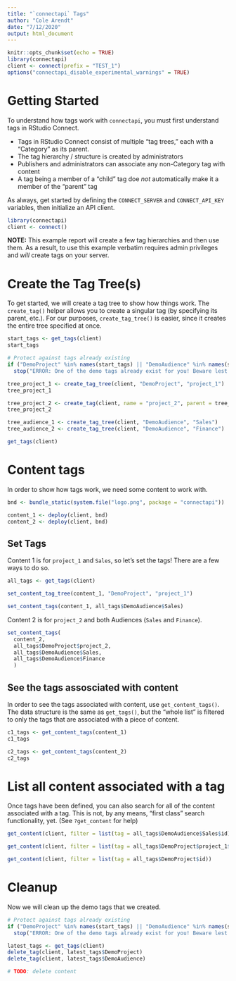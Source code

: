```yaml
---
title: "`connectapi` Tags"
author: "Cole Arendt"
date: "7/12/2020"
output: html_document
---
```


```r
knitr::opts_chunk$set(echo = TRUE)
library(connectapi)
client <- connect(prefix = "TEST_1")
options("connectapi_disable_experimental_warnings" = TRUE)
```

# Getting Started

To understand how tags work with `connectapi`, you must first understand tags in
RStudio Connect.

- Tags in RStudio Connect consist of multiple "tag trees," each with a "Category"
as its parent.
- The tag hierarchy / structure is created by administrators
- Publishers and administrators can associate any non-Category tag with content
- A tag being a member of a "child" tag doe _not_ automatically make it a member
of the "parent" tag

As always, get started by defining the `CONNECT_SERVER` and `CONNECT_API_KEY`
variables, then initialize an API client.

```r
library(connectapi)
client <- connect()
```

**NOTE:** This example report will create a few tag hierarchies and then use
them. As a result, to use this example verbatim requires admin privileges and
_will_ create tags on your server.

# Create the Tag Tree(s)

To get started, we will create a tag tree to show how things work. The
`create_tag()` helper allows you to create a singular tag (by specifying its
parent, etc.). For our purposes, `create_tag_tree()` is easier, since it
creates the entire tree specified at once.

```r
start_tags <- get_tags(client)
start_tags
```

```r
# Protect against tags already existing
if ("DemoProject" %in% names(start_tags) || "DemoAudience" %in% names(start_tags))
  stop("ERROR: One of the demo tags already exist for you! Beware lest they be deleted by this demo")
```

```r
tree_project_1 <- create_tag_tree(client, "DemoProject", "project_1")
tree_project_1

tree_project_2 <- create_tag(client, name = "project_2", parent = tree_project_1$DemoProject)
tree_project_2

tree_audience_1 <- create_tag_tree(client, "DemoAudience", "Sales")
tree_audience_2 <- create_tag_tree(client, "DemoAudience", "Finance")

get_tags(client)
```

# Content tags

In order to show how tags work, we need some content to work with.

```r
bnd <- bundle_static(system.file("logo.png", package = "connectapi"))

content_1 <- deploy(client, bnd)
content_2 <- deploy(client, bnd)
```

## Set Tags

Content 1 is for `project_1` and `Sales`, so let's set the tags!
There are a few ways to do so.

```r
all_tags <- get_tags(client)

set_content_tag_tree(content_1, "DemoProject", "project_1")

set_content_tags(content_1, all_tags$DemoAudience$Sales)
```
Content 2 is for `project_2` and both Audiences (`Sales` and `Finance`).

```r
set_content_tags(
  content_2, 
  all_tags$DemoProject$project_2, 
  all_tags$DemoAudience$Sales,
  all_tags$DemoAudience$Finance
  )
```

## See the tags assosciated with content

In order to see the tags associated with content, use `get_content_tags()`.
The data structure is the same as `get_tags()`, but the "whole list" is filtered
to only the tags that are associated with a piece of content.

```r
c1_tags <- get_content_tags(content_1)
c1_tags

c2_tags <- get_content_tags(content_2)
c2_tags
```

# List all content associated with a tag

Once tags have been defined, you can also search for all of the content
associated with a tag. This is not, by any means, "first class" search
functionality, yet. (See `?get_content` for help)

```r
get_content(client, filter = list(tag = all_tags$DemoAudience$Sales$id))

get_content(client, filter = list(tag = all_tags$DemoProject$project_1$id))

get_content(client, filter = list(tag = all_tags$DemoProject$id))
```

# Cleanup

Now we will clean up the demo tags that we created.

```r
# Protect against tags already existing
if ("DemoProject" %in% names(start_tags) || "DemoAudience" %in% names(start_tags))
  stop("ERROR: One of the demo tags already exist for you! Beware lest they be deleted by this demo")

latest_tags <- get_tags(client)
delete_tag(client, latest_tags$DemoProject)
delete_tag(client, latest_tags$DemoAudience)

# TODO: delete content
```



